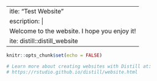  ---
title: "Test Website"
description: |
  Welcome to the website. I hope you enjoy it!
site: distill::distill_website
 ---

```r
knitr::opts_chunk$set(echo = FALSE)

# Learn more about creating websites with Distill at:
# https://rstudio.github.io/distill/website.html

```

